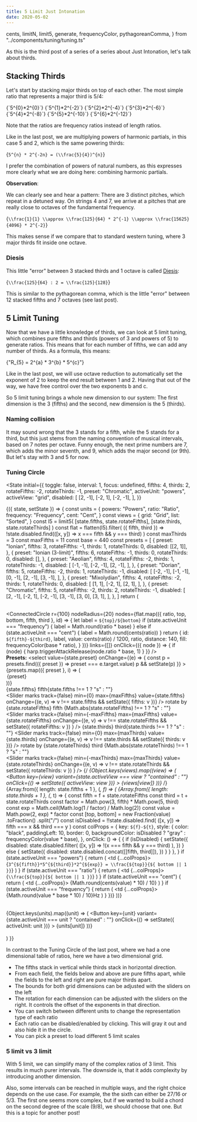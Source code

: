 ```yaml
---
title: 5 Limit Just Intonation
date: 2020-05-02
---
```


  cents,
  limitN,
  limit5,
  generate,
  frequencyColor,
  pythagoreanComma,
} from "../components/tuning/tuning.ts"

As this is the third post of a series of a series about Just Intonation, let's talk about thirds.

## Stacking Thirds

Let's start by stacking major thirds on top of each other. The most simple ratio that represents a major third is 5/4:

<Monochord value={1} invert={true} base={220} />
<InlineMath>{`5^{0}*2^{0}`}</InlineMath>
<Monochord value={4 / 5} invert={true} base={220} />
<InlineMath>{`5^{1}*2^{-2}`}</InlineMath>
<Monochord value={16 / 25} invert={true} base={220} />
<InlineMath>{`5^{2}*2^{-4}`}</InlineMath>
<Monochord value={64 / 125} invert={true} base={220} />
<InlineMath>{`5^{3}*2^{-6}`}</InlineMath>
<Monochord value={256 / 625} invert={true} base={220} />
<InlineMath>{`5^{4}*2^{-8}`}</InlineMath>
<Monochord value={1024 / 3125} invert={true} base={220} />
<InlineMath>{`5^{5}*2^{-10}`}</InlineMath>
<Monochord value={4096 / 15625} invert={true} base={220} />
<InlineMath>{`5^{6}*2^{-12}`}</InlineMath>

Note that the ratios are frequency ratios instead of length ratios.

Like in the last post, we are multiplying powers of harmonic partials, in this case 5 and 2, which is the same powering thirds:

<BlockMath>{`5^{n} * 2^{-2n} = (\\frac{5}{4})^{n}`}</BlockMath>

I prefer the combination of powers of natural numbers, as this expresses more clearly what we are doing here: combining harmonic partials.

**Observation**:

We can clearly see and hear a pattern: There are 3 distinct pitches, which repeat in a detuned way.
On strings 4 and 7, we arrive at a pitches that are really close to octaves of the fundamental frequency.

<BlockMath>{`\\frac{1}{1} \\approx \\frac{125}{64} * 2^{-1} \\approx \\frac{15625}{4096} * 2^{-2}`}</BlockMath>

This makes sense if we compare that to standard western tuning, where 3 major thirds fit inside one octave.

### Diesis

This little "error" between 3 stacked thirds and 1 octave is called [Diesis](https://en.wikipedia.org/wiki/Diesis):

<BlockMath>{`\\frac{125}{64} : 2 = \\frac{125}{128}`}</BlockMath>

This is similar to the pythagorean comma, which is the little "error" between 12 stacked fifths and 7 octaves (see last post).

## 5 Limit Tuning

Now that we have a little knowledge of thirds, we can look at 5 limit tuning, which combines pure fifths and thirds (powers of 3 and powers of 5) to generate ratios.
This means that for each number of fifths, we can add any number of thirds. As a formula, this means:

<BlockMath>{"R_{5} = 2^{a} * 3^{b} * 5^{c}"}</BlockMath>

Like in the last post, we will use octave reduction to automatically set the exponent of 2 to keep the end result between 1 and 2.
Having that out of the way, we have free control over the two exponents b and c.

So 5 limit tuning brings a whole new dimension to our system: The first dimension is the 3 (fifths) and the second, new dimension is the 5 (thirds).

### Naming collision

It may sound wrong that the 3 stands for a fifth, while the 5 stands for a third, but this just stems from the naming convention of musical intervals,
based on 7 notes per octave. Funny enough, the next prime numbers are 7, which adds the minor seventh, and 9, which adds the major second (or 9th).
But let's stay with 3 and 5 for now.

### Tuning Circle

<State
  initial={{
    toggle: false,
    interval: 1,
    focus: undefined,
    fifths: 4,
    thirds: 2,
    rotateFifths: -2,
    rotateThirds: -1,
    preset: "Chromatic",
    activeUnit: "powers",
    activeView: "grid",
    disabled: [
      [2, -1],
      [-2, 1],
      [-2, -1],
    ],
  }}
>
  {({ state, setState }) => {
    const units = {
      powers: "Powers",
      ratio: "Ratio",
      frequency: "Frequency",
      cent: "Cent",
    }
    const views = {
      grid: "Grid",
      list: "Sorted",
    }
    const l5 = limit5(
      [state.fifths, state.rotateFifths],
      [state.thirds, state.rotateThirds]
    )
    const flat = flatten(l5).filter(
      ({ fifth, third }) =>
        !state.disabled.find(([x, y]) => x === fifth && y === third)
    )
    const maxThirds = 3
    const maxFifths = 11
    const base = 440
    const presets = [
      {
        preset: "Ionian",
        fifths: 3,
        rotateFifths: -1,
        thirds: 1,
        rotateThirds: 0,
        disabled: [[2, 1]],
      },
      {
        preset: "Ionian (3-limit)",
        fifths: 6,
        rotateFifths: -1,
        thirds: 0,
        rotateThirds: 0,
        disabled: [],
      },
      {
        preset: "Aeolian",
        fifths: 4,
        rotateFifths: -2,
        thirds: 1,
        rotateThirds: -1,
        disabled: [
          [-1, -1],
          [-2, -1],
          [2, -1],
        ],
      },
      {
        preset: "Dorian",
        fifths: 5,
        rotateFifths: -2,
        thirds: 1,
        rotateThirds: -1,
        disabled: [
          [-2, -1],
          [-1, -1],
          [0, -1],
          [2, -1],
          [3, -1],
        ],
      },
      {
        preset: "Mixolydian",
        fifths: 4,
        rotateFifths: -2,
        thirds: 1,
        rotateThirds: 0,
        disabled: [
          [1, 1],
          [-2, 1],
          [2, 1],
        ],
      },
      {
        preset: "Chromatic",
        fifths: 5,
        rotateFifths: -2,
        thirds: 2,
        rotateThirds: -1,
        disabled: [
          [2, -1],
          [-2, 1],
          [-2, -1],
          [3, -1],
          [3, 0],
          [3, 1],
        ],
      },
    ]
    return (
      <div>
        <br />
        <ConnectedCircle
          r={100}
          nodeRadius={20}
          nodes={flat.map(({ ratio, top, bottom, fifth, third }, id) => {
            let label = `${top}/${bottom}`
            if (state.activeUnit === "frequency") {
              label = Math.round(ratio * base)
            } else if (state.activeUnit === "cent") {
              label = Math.round(cents(ratio))
            }
            return {
              id: `${fifth}-${third}`,
              label,
              value: cents(ratio) / 1200,
              ratio,
              distance: 140,
              fill: frequencyColor(base * ratio),
            }
          })}
          links={[]}
          onClick={({ node }) => {
            if (node) {
              harp.triggerAttackRelease(node.ratio * base, 1)
            }
          }}
        />
        <br />
        <strong>Presets:</strong>
        <select
          value={state.preset}
          onChange={(e) => {
            const p = presets.find(({ preset }) => preset === e.target.value)
            p && setState(p)
          }}
        >
          {presets.map(({ preset }, i) => (
            <option key={i} value={preset}>
              {preset}
            </option>
          ))}
        </select>
        <br />
        <Grid container spacing={2}>
          <Grid item xs={6}>
            {state.fifths} fifth{state.fifths !== 1 ? "s" : ""}
            <br />
            <Slider
              marks
              track={false}
              min={0}
              max={maxFifths}
              value={state.fifths}
              onChange={(e, v) => v !== state.fifths && setState({ fifths: v })}
            />
          </Grid>
          <Grid item xs={6}>
            rotate by {state.rotateFifths} fifth
            {Math.abs(state.rotateFifths) !== 1 ? "s" : ""}
            <br />
            <Slider
              marks
              track={false}
              min={-maxFifths}
              max={maxFifths}
              value={state.rotateFifths}
              onChange={(e, v) =>
                v !== state.rotateFifths && setState({ rotateFifths: v })
              }
            />
          </Grid>
        </Grid>
        <Grid container spacing={2}>
          <Grid item xs={6}>
            {state.thirds} third{state.thirds !== 1 ? "s" : ""}
            <Slider
              marks
              track={false}
              min={0}
              max={maxThirds}
              value={state.thirds}
              onChange={(e, v) => v !== state.thirds && setState({ thirds: v })}
            />
          </Grid>
          <Grid item xs={6}>
            rotate by {state.rotateThirds} third
            {Math.abs(state.rotateThirds) !== 1 ? "s" : ""}
            <br />
            <Slider
              marks
              track={false}
              min={-maxThirds}
              max={maxThirds}
              value={state.rotateThirds}
              onChange={(e, v) =>
                v !== state.rotateThirds && setState({ rotateThirds: v })
              }
            />
          </Grid>
        </Grid>
        {/*<ButtonGroup color="primary">
          {Object.keys(views).map((view) => (
            <Button
              key={view}
              variant={state.activeView === view ? "contained" : ""}
              onClick={() => setState({ activeView: view })}
            >
              {views[view]}
            </Button>
          ))}
        </ButtonGroup>*/}
        <table>
          <tbody>
            {Array.from({ length: state.fifths + 1 }, (_, f) => (
              <tr key={f}>
                {Array.from({ length: state.thirds + 1 }, (_, t) => {
                  const fifth = f + state.rotateFifths
                  const third = t + state.rotateThirds
                  const factor = Math.pow(3, fifth) * Math.pow(5, third)
                  const exp = Math.ceil(Math.log(1 / factor) / Math.log(2))
                  const value = Math.pow(2, exp) * factor
                  const [top, bottom] = new Fraction(value)
                    .toFraction()
                    .split("/")
                  const isDisabled = !!state.disabled.find(
                    ([x, y]) => fifth === x && third === y
                  )
                  const colProps = {
                    key: `${f}-${t}`,
                    style: {
                      color: "black",
                      paddingLeft: 10,
                      border: 0,
                      backgroundColor: isDisabled
                        ? "gray"
                        : frequencyColor(value * base),
                    },
                    onClick: () => {
                      {
                        if (isDisabled) {
                          setState({
                            disabled: state.disabled.filter(
                              ([x, y]) => !(x === fifth && y === third)
                            ),
                          })
                        } else {
                          setState({
                            disabled: state.disabled.concat([[fifth, third]]),
                          })
                        }
                      }
                    },
                  }
                  if (state.activeUnit === "powers") {
                    return (
                      <td {...colProps}>
                        <InlineMath>{`3^{${fifth}}*5^{${third}}*2^{${exp}} = \\frac{${top}}{${
                          bottom || 1
                        }}`}</InlineMath>
                      </td>
                    )
                  }
                  if (state.activeUnit === "ratio") {
                    return (
                      <td {...colProps}>
                        <InlineMath>{`\\frac{${top}}{${
                          bottom || 1
                        }}`}</InlineMath>
                      </td>
                    )
                  }
                  if (state.activeUnit === "cent") {
                    return (
                      <td {...colProps}>
                        {Math.round(cents(value) * 10) / 10}
                      </td>
                    )
                  }
                  if (state.activeUnit === "frequency") {
                    return (
                      <td {...colProps}>
                        {Math.round(value * base * 10) / 10}Hz
                      </td>
                    )
                  }
                })}
              </tr>
            ))}
          </tbody>
        </table>
        <ButtonGroup color="primary">
          {Object.keys(units).map((unit) => (
            <Button
              key={unit}
              variant={state.activeUnit === unit ? "contained" : ""}
              onClick={() => setState({ activeUnit: unit })}
            >
              {units[unit]}
            </Button>
          ))}
        </ButtonGroup>
        <br />
        <br />
      </div>
    )
  }}
</State>

In contrast to the Tuning Circle of the last post, where we had a one dimensional table of ratios, here we have a two dimensional grid.

- The fifths stack in vertical while thirds stack in horizontal direction.
- From each field, the fields below and above are pure fifths apart, while the fields to the left and right are pure major thirds apart.
- The bounds for both grid dimensions can be adjusted with the sliders on the left
- The rotation for each dimension can be adjusted with the sliders on the right. It controls the offset of the exponents in that direction.
- You can switch between different units to change the representation type of each ratio
- Each ratio can be disabled/enabled by clicking. This will gray it out and also hide it in the circle.
- You can pick a preset to load different 5 limit scales

### 5 limit vs 3 limit

With 5 limit, we can simplify many of the complex ratios of 3 limit.
This results in much purer intervals. The downside is, that it adds complexity by introducing another dimension.

Also, some intervals can be reached in multiple ways, and the right choice depends on the use case.
For example, the the sixth can either be 27/16 or 5/3.
The first one seems more complex, but if we wanted to build a chord on the second degree of the scale (9/8), we should choose that one.
But this is a topic for another post!
